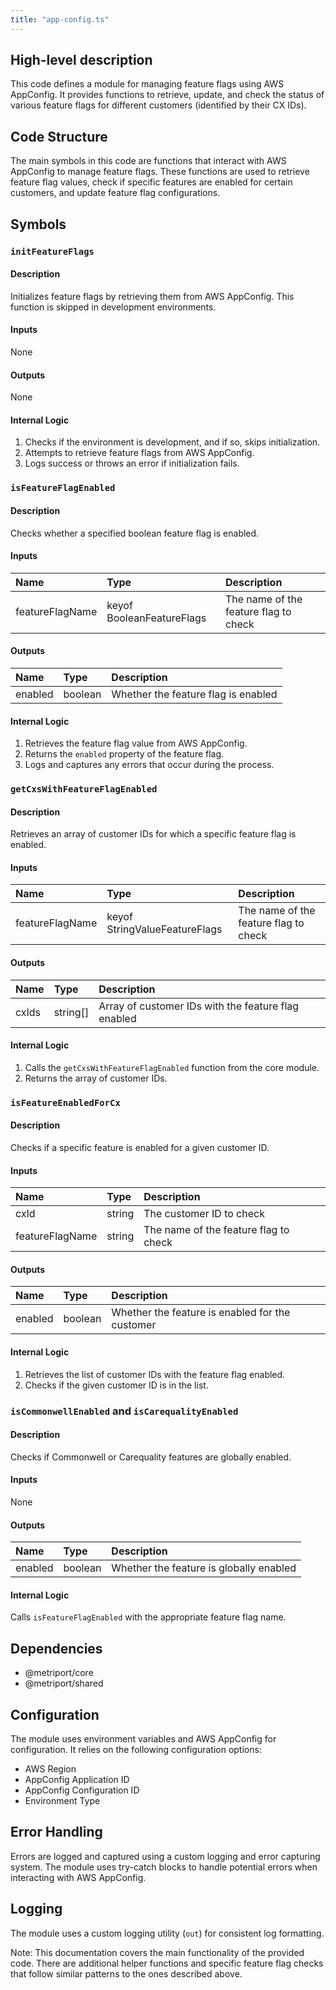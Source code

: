 ```yaml
---
title: "app-config.ts"
---
```


## High-level description
This code defines a module for managing feature flags using AWS AppConfig. It provides functions to retrieve, update, and check the status of various feature flags for different customers (identified by their CX IDs).

## Code Structure
The main symbols in this code are functions that interact with AWS AppConfig to manage feature flags. These functions are used to retrieve feature flag values, check if specific features are enabled for certain customers, and update feature flag configurations.

## Symbols

### `initFeatureFlags`
#### Description
Initializes feature flags by retrieving them from AWS AppConfig. This function is skipped in development environments.

#### Inputs
None

#### Outputs
None

#### Internal Logic
1. Checks if the environment is development, and if so, skips initialization.
2. Attempts to retrieve feature flags from AWS AppConfig.
3. Logs success or throws an error if initialization fails.

### `isFeatureFlagEnabled`
#### Description
Checks whether a specified boolean feature flag is enabled.

#### Inputs
| Name | Type | Description |
|:-----|:-----|:------------|
| featureFlagName | keyof BooleanFeatureFlags | The name of the feature flag to check |

#### Outputs
| Name | Type | Description |
|:-----|:-----|:------------|
| enabled | boolean | Whether the feature flag is enabled |

#### Internal Logic
1. Retrieves the feature flag value from AWS AppConfig.
2. Returns the `enabled` property of the feature flag.
3. Logs and captures any errors that occur during the process.

### `getCxsWithFeatureFlagEnabled`
#### Description
Retrieves an array of customer IDs for which a specific feature flag is enabled.

#### Inputs
| Name | Type | Description |
|:-----|:-----|:------------|
| featureFlagName | keyof StringValueFeatureFlags | The name of the feature flag to check |

#### Outputs
| Name | Type | Description |
|:-----|:-----|:------------|
| cxIds | string[] | Array of customer IDs with the feature flag enabled |

#### Internal Logic
1. Calls the `getCxsWithFeatureFlagEnabled` function from the core module.
2. Returns the array of customer IDs.

### `isFeatureEnabledForCx`
#### Description
Checks if a specific feature is enabled for a given customer ID.

#### Inputs
| Name | Type | Description |
|:-----|:-----|:------------|
| cxId | string | The customer ID to check |
| featureFlagName | string | The name of the feature flag to check |

#### Outputs
| Name | Type | Description |
|:-----|:-----|:------------|
| enabled | boolean | Whether the feature is enabled for the customer |

#### Internal Logic
1. Retrieves the list of customer IDs with the feature flag enabled.
2. Checks if the given customer ID is in the list.

### `isCommonwellEnabled` and `isCarequalityEnabled`
#### Description
Checks if Commonwell or Carequality features are globally enabled.

#### Inputs
None

#### Outputs
| Name | Type | Description |
|:-----|:-----|:------------|
| enabled | boolean | Whether the feature is globally enabled |

#### Internal Logic
Calls `isFeatureFlagEnabled` with the appropriate feature flag name.

## Dependencies
- @metriport/core
- @metriport/shared

## Configuration
The module uses environment variables and AWS AppConfig for configuration. It relies on the following configuration options:
- AWS Region
- AppConfig Application ID
- AppConfig Configuration ID
- Environment Type

## Error Handling
Errors are logged and captured using a custom logging and error capturing system. The module uses try-catch blocks to handle potential errors when interacting with AWS AppConfig.

## Logging
The module uses a custom logging utility (`out`) for consistent log formatting.

Note: This documentation covers the main functionality of the provided code. There are additional helper functions and specific feature flag checks that follow similar patterns to the ones described above.